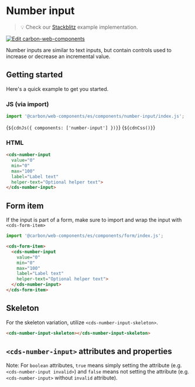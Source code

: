 
<Meta of={NumberInputStories} />

# Number input

> 💡 Check our
> [Stackblitz](https://stackblitz.com/github/carbon-design-system/carbon-for-ibm-dotcom/tree/main/packages/web-components/examples/stackblitz/basic/components/number-input)
> example implementation.

[![Edit carbon-web-components](https://developer.stackblitz.com/img/open_in_stackblitz.svg)](https://stackblitz.com/github/carbon-design-system/carbon-for-ibm-dotcom/tree/main/packages/carbon-web-components/examples/stackblitz/basic/components/number-input)

Number inputs are similar to text inputs, but contain controls used to increase
or decrease an incremental value.

## Getting started

Here's a quick example to get you started.

### JS (via import)

```javascript
import '@carbon/web-components/es/components/number-input/index.js';
```

<Markdown>{`${cdnJs({ components: ['number-input'] })}`}</Markdown>
<Markdown>{`${cdnCss()}`}</Markdown>

### HTML

```html
<cds-number-input
  value="0"
  min="0"
  max="100"
  label="Label text"
  helper-text="Optional helper text">
</cds-number-input>
```

## Form item

If the input is part of a form, make sure to import and wrap the input with
`<cds-form-item>`

```javascript
import '@carbon/web-components/es/components/form/index.js';
```

```html
<cds-form-item>
  <cds-number-input
    value="0"
    min="0"
    max="100"
    label="Label text"
    helper-text="Optional helper text">
  </cds-number-input>
</cds-form-item>
```

## Skeleton

For the skeleton variation, utilize `<cds-number-input-skeleton>`.

```html
<cds-number-input-skeleton></cds-number-input-skeleton>
```

## `<cds-number-input>` attributes and properties

Note: For `boolean` attributes, `true` means simply setting the attribute (e.g.
`<cds-number-input invalid>`) and `false` means not setting the attribute (e.g.
`<cds-number-input>` without `invalid` attribute).

<ArgsTable of="cds-number-input" />
